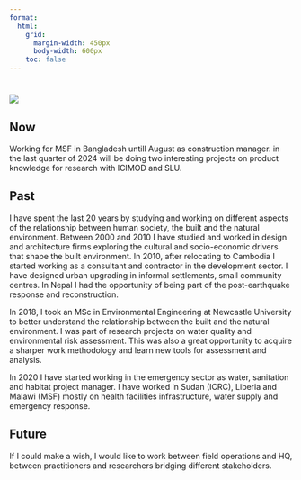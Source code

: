 ```yaml
---
format:
  html:
    grid:
      margin-width: 450px
      body-width: 600px
    toc: false
---
```


#  {.unnumbered}

![](img/NSB.jpg)

## Now
Working for MSF in Bangladesh untill August as construction manager.
in the last quarter of 2024 will be doing two interesting projects on product knowledge for research with ICIMOD and SLU.


## Past
I have spent the last 20 years by studying and working on different aspects of the relationship between human society, the built and the natural environment. Between 2000 and 2010 I have studied and worked in design and architecture firms exploring the cultural and socio-economic drivers that shape the built environment. In 2010, after relocating to Cambodia I started working as a consultant and contractor in the development sector. I have designed urban upgrading in informal settlements, small community centres. In Nepal I had the opportunity of being part of the post-earthquake response and reconstruction.

In 2018, I took an MSc in Environmental Engineering at Newcastle University to better understand the relationship between the built and the natural environment. I was part of research projects on water quality and environmental risk assessment. This was also a great opportunity to acquire a sharper work methodology and learn new tools for assessment and analysis.

In 2020 I have started working in the emergency sector as water, sanitation and habitat project manager. I have worked in Sudan (ICRC), Liberia and Malawi (MSF) mostly on health facilities infrastructure, water supply and emergency response.


## Future
If I could make a wish, I would like to work between field operations and HQ, between practitioners and researchers bridging different stakeholders. 
